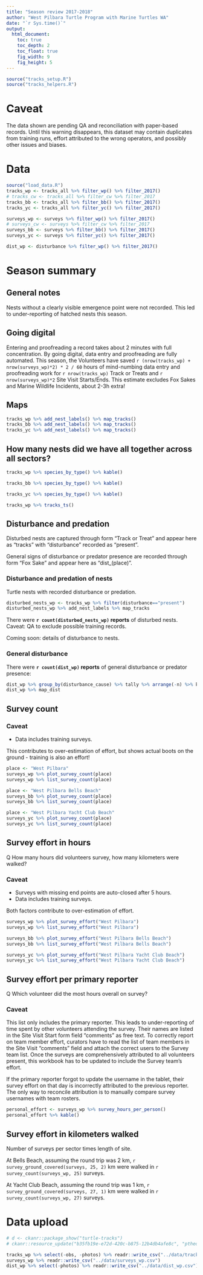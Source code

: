 ```yaml
---
title: "Season review 2017-2018"
author: "West Pilbara Turtle Program with Marine Turtles WA"
date: "`r Sys.time()`"
output:
  html_document:
    toc: true
    toc_depth: 2
    toc_float: true
    fig_width: 9
    fig_height: 5
---
```


```r
source("tracks_setup.R")
source("tracks_helpers.R")
```

# Caveat
The data shown are pending QA and reconciliation with paper-based records. 
Until this warning disappears, this dataset may contain duplicates from training runs, effort attributed to the wrong operators, and possibly other issues and biases.

# Data
```r
source("load_data.R")
tracks_wp <- tracks_all %>% filter_wp() %>% filter_2017()
# tracks_cw <- tracks_all %>% filter_cw %>% filter_2017
tracks_bb <- tracks_all %>% filter_bb() %>% filter_2017()
tracks_yc <- tracks_all %>% filter_yc() %>% filter_2017()

surveys_wp <- surveys %>% filter_wp() %>% filter_2017()
# surveys_cw <- surveys %>% filter_cw %>% filter_2017
surveys_bb <- surveys %>% filter_bb() %>% filter_2017()
surveys_yc <- surveys %>% filter_yc() %>% filter_2017()

dist_wp <- disturbance %>% filter_wp() %>% filter_2017()
```

# Season summary

## General notes
Nests without a clearly visible emergence point were not recorded.
This led to under-reporting of hatched nests this season.

## Going digital
Entering and proofreading a record takes about 2 minutes with full concentration.
By going digital, data entry and proofreading are fully automated.
This season, the Volunteers have saved 
`r (nrow(tracks_wp) + nrow(surveys_wp)*2) * 2 / 60` hours of mind-numbing data entry
and proofreading work for `r nrow(tracks_wp)` Track or Treats and 
`r nrow(surveys_wp)*2` Site Visit Starts/Ends. 
This estimate excludes Fox Sakes and Marine Wildlife Incidents, about 2-3h extra!

## Maps
```r
tracks_wp %>% add_nest_labels() %>% map_tracks()
tracks_bb %>% add_nest_labels() %>% map_tracks()
tracks_yc %>% add_nest_labels() %>% map_tracks()
```

## How many nests did we have all together across all sectors?
```r
tracks_wp %>% species_by_type() %>% kable()
```

```r
tracks_bb %>% species_by_type() %>% kable()
```

```r
tracks_yc %>% species_by_type() %>% kable()
```


```r
tracks_wp %>% tracks_ts()
```

## Disturbance and predation
Disturbed nests are captured through form "Track or Treat" and appear here
as "tracks" with "disturbance" recorded as "present".

General signs of disturbance or predator presence are recorded through form 
"Fox Sake" and appear here as "dist_(place)".

### Disturbance and predation of nests
Turtle nests with recorded disturbance or predation.

```r
disturbed_nests_wp <- tracks_wp %>% filter(disturbance=="present")
disturbed_nests_wp %>% add_nest_labels %>% map_tracks
```

There were **`r count(disturbed_nests_wp)` reports** of disturbed nests. Caveat: QA to exclude possible training records.

Coming soon: details of disturbance to nests.

### General disturbance
There were **`r count(dist_wp)` reports** of general disturbance or predator presence:

```r
dist_wp %>% group_by(disturbance_cause) %>% tally %>% arrange(-n) %>% kable
dist_wp %>% map_dist
```


## Survey count

### Caveat
* Data includes training surveys.

This contributes to over-estimation of effort, but shows actual boots on the 
ground - training is also an effort!

```r
place <- "West Pilbara"
surveys_wp %>% plot_survey_count(place)
surveys_wp %>% list_survey_count(place)

place <- "West Pilbara Bells Beach"
surveys_bb %>% plot_survey_count(place)
surveys_bb %>% list_survey_count(place)

place <- "West Pilbara Yacht Club Beach"
surveys_yc %>% plot_survey_count(place)
surveys_yc %>% list_survey_count(place)
```

## Survey effort in hours
Q How many hours did volunteers survey, how many kilometers were walked?

### Caveat
* Surveys with missing end points are auto-closed after 5 hours. 
* Data includes training surveys.

Both factors contribute to over-estimation of effort.

```r
surveys_wp %>% plot_survey_effort("West Pilbara")
surveys_wp %>% list_survey_effort("West Pilbara")

surveys_bb %>% plot_survey_effort("West Pilbara Bells Beach")
surveys_bb %>% list_survey_effort("West Pilbara Bells Beach")

surveys_yc %>% plot_survey_effort("West Pilbara Yacht Club Beach")
surveys_yc %>% list_survey_effort("West Pilbara Yacht Club Beach")
```

## Survey effort per primary reporter
Q Which volunteer did the most hours overall on survey?

### Caveat
This list only includes the primary reporter. 
This leads to under-reporting of time spent by other volunteers attending the survey.
Their names are listed in the Site Visit Start form field "comments" as free text.
To correctly report on team member effort, curators have to read the list of 
team members in the Site Visit "comments" field and attach the correct users 
to the Survey team list.
Once the surveys are comprehensively attributed to all volunteers present, this
workbook has to be updated to include the Survey team's effort.

If the primary reporter forgot to update the username in the tablet,
their survey effort on that day is incorrectly attributed to the previous reporter.
The only way to reconcile attribution is to manually compare survey usernames with
team rosters.

```r
personal_effort <- surveys_wp %>% survey_hours_per_person()
personal_effort %>% kable()
```

## Survey effort in kilometers walked
Number of surveys per sector times length of site.

At Bells Beach, assuming the round trip was 2 km,
`r survey_ground_covered(surveys, 25, 2)` km were walked 
in `r survey_count(surveys_wp, 25)` surveys.

At Yacht Club Beach, assuming the round trip was 1 km,
`r survey_ground_covered(surveys, 27, 1)` km were walked 
in `r survey_count(surveys_wp, 27)` surveys.

# Data upload

```r
# d <- ckanr::package_show("turtle-tracks")
# ckanr::resource_update("b35fb19e-e72d-420c-b875-12b4db4afe8c", "pthedland_2017-18.html")
```

```r
tracks_wp %>% select(-obs, -photos) %>% readr::write_csv("../data/tracks_wp.csv")
surveys_wp %>% readr::write_csv("../data/surveys_wp.csv")
dist_wp %>% select(-photos) %>% readr::write_csv("../data/dist_wp.csv")
```

